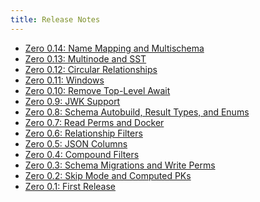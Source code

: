 ```yaml
---
title: Release Notes
---
```


- [Zero 0.14: Name Mapping and Multischema](/docs/release-notes/0.14)
- [Zero 0.13: Multinode and SST](/docs/release-notes/0.13)
- [Zero 0.12: Circular Relationships](/docs/release-notes/0.12)
- [Zero 0.11: Windows](/docs/release-notes/0.11)
- [Zero 0.10: Remove Top-Level Await](/docs/release-notes/0.10)
- [Zero 0.9: JWK Support](/docs/release-notes/0.9)
- [Zero 0.8: Schema Autobuild, Result Types, and Enums](/docs/release-notes/0.8)
- [Zero 0.7: Read Perms and Docker](/docs/release-notes/0.7)
- [Zero 0.6: Relationship Filters](/docs/release-notes/0.6)
- [Zero 0.5: JSON Columns](/docs/release-notes/0.5)
- [Zero 0.4: Compound Filters](/docs/release-notes/0.4)
- [Zero 0.3: Schema Migrations and Write Perms](/docs/release-notes/0.3)
- [Zero 0.2: Skip Mode and Computed PKs](/docs/release-notes/0.2)
- [Zero 0.1: First Release](/docs/release-notes/0.1)
